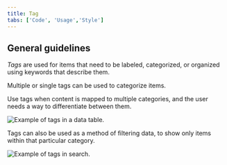 ```yaml
---
title: Tag
tabs: ['Code', 'Usage','Style']
---
```


## General guidelines

_Tags_ are used for items that need to be labeled, categorized, or organized using keywords that describe them.


Multiple or single tags can be used to categorize items.

Use tags when content is mapped to multiple categories, and the user needs a way to differentiate between them.




![Example of tags in a data table.](images/tag-usage-2.png)




Tags can also be used as a method of filtering data, to show only items within that particular category.



![Example of tags in search.](images/tag-usage-1.png)


